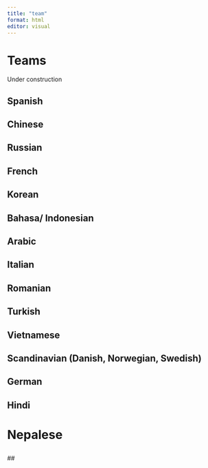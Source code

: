 ```yaml
---
title: "team"
format: html
editor: visual
---
```


# Teams

Under construction

## Spanish

## Chinese

## Russian

## French

## Korean

## Bahasa/ Indonesian

## Arabic

## Italian

## Romanian

## Turkish

## Vietnamese

## Scandinavian (Danish, Norwegian, Swedish)

## German

## Hindi

# Nepalese

## 

\##
